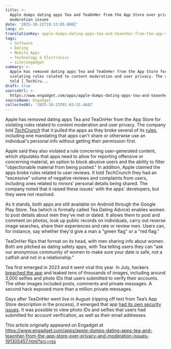 ```yaml
---
title: >-
  Apple dumps dating apps Tea and TeaOnHer from the App Store over privacy and
  moderation issues
date: '2025-10-22T19:13:05.000Z'
lang: en
translationKey: apple-dumps-dating-apps-tea-and-teaonher-from-the-app-store-
tags:
  - Software
  - Dating
  - Mobile Apps
  - Technology & Electronics
  - site|engadget
summary: >-
  Apple has removed dating apps Tea and TeaOnHer from the App Store for
  violating rules related to content moderation and user privacy. The company
  told [_TechCru...
draft: true
sourceUrl: >-
  https://www.engadget.com/apps/apple-dumps-dating-apps-tea-and-teaonher-from-the-app-store-over-privacy-and-moderation-issues-191305457.html?src=rss
sourceName: Engadget
collectedAt: '2025-10-23T01:03:32.484Z'
---
```

Apple has removed dating apps Tea and TeaOnHer from the App Store for violating rules related to content moderation and user privacy. The company told [_TechCrunch_](https://techcrunch.com/2025/10/22/apple-confirms-it-pulled-controversial-dating-apps-tea-and-teaonher-from-the-app-store/) that it pulled the apps as they broke several of its [rules](https://developer.apple.com/app-store/review/guidelines/), including one mandating that apps can't share or otherwise use an individual's personal info without getting their permission first. 

Apple said they also violated a rule concerning user-generated content, which stipulates that apps need to allow for reporting offensive or concerning material, an option to block abusive users and the ability to filter "objectionable material from being posted." In addition, Apple claimed the apps broke rules related to user reviews. It told _TechCrunch_ they had an "excessive" volume of negative reviews and complaints from users, including ones related to minors’ personal details being shared. The company noted that it raised these issues' with the apps' developers, but they were not resolved.

As it stands, both apps are still available on Android through the Google Play Store. Tea (which is formally called Tea Dating Advice) enables women to post details about men they've met or dated. It allows them to post and comment on photos, look up public records on individuals, carry out reverse image searches, share their experiences and rate or review men. Users can, for instance, say whether they'd give a man a "green flag" or a "red flag."

TeaOnHer flips that format on its head, with men sharing info about women. Both are pitched as dating safety apps, with Tea telling users they can "ask our anonymous community of women to make sure your date is safe, not a catfish and not in a relationship."

Tea first emerged in 2023 and it went viral this year. In July, hackers [breached the app](https://www.engadget.com/cybersecurity/data-breach-at-tea-reportedly-contains-images-and-dms-from-last-week-224823984.html) and leaked tens of thousands of images, including around 3,000 selfies and photo IDs that users submitted to verify their accounts. The other images included posts, comments and private messages. A second hack exposed more than a million private messages.

Days after TeaOnHer went live in August (ripping off text from Tea’s App Store description in the process), it emerged that app [had its own security issues](https://www.engadget.com/cybersecurity/theres-a-tea-app-for-men-and-it-also-has-security-problems-224435459.html). It was possible to view photo IDs and selfies that users had submitted for account verification, as well as their email addresses. 

This article originally appeared on Engadget at https://www.engadget.com/apps/apple-dumps-dating-apps-tea-and-teaonher-from-the-app-store-over-privacy-and-moderation-issues-191305457.html?src=rss
